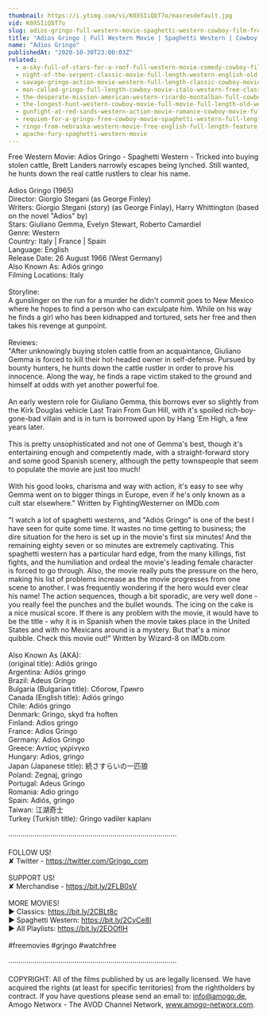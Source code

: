 ```yaml
---
thumbnail: https://i.ytimg.com/vi/K0XSIiQbT7o/maxresdefault.jpg
vid: K0XSIiQbT7o
slug: adios-gringo-full-western-movie-spaghetti-western-cowboy-film-free-movie-on-youtube
title: "Adios Gringo | Full Western Movie | Spaghetti Western | Cowboy Film | Free Movie on YouTube"
name: "Adios Gringo"
publishedAt: "2020-10-30T23:00:03Z"
related:
  - a-sky-full-of-stars-for-a-roof-full-western-movie-comedy-cowboy-film-free-movie
  - night-of-the-serpent-classic-movie-full-length-western-english-old-cowboy-movie
  - savage-gringo-action-movie-western-full-length-classic-cowboy-movie-english
  - man-called-gringo-full-length-cowboy-movie-italo-western-free-classic-movie
  - the-desperate-mission-american-western-ricardo-montalban-full-cowboy-movie
  - the-longest-hunt-western-cowboy-movie-full-movie-full-length-old-western-free-film
  - gunfight-at-red-sands-western-action-movie-romance-cowboy-movie-full-length-film
  - requiem-for-a-gringo-free-cowboy-movie-spaghetti-western-full-length-western-movie
  - ringo-from-nebraska-western-movie-free-english-full-length-feature-film-spaghetti-western
  - apache-fury-spaghetti-western-movie
---
```


Free Western Movie: Adios Gringo - Spaghetti Western - Tricked into buying stolen cattle, Brett Landers narrowly escapes being lynched. Still wanted, he hunts down the real cattle rustlers to clear his name.<br />
<br />
Adios Gringo (1965)<br />
Director: Giorgio Stegani (as George Finley)<br />
Writers: Giorgio Stegani (story) (as George Finlay), Harry Whittington (based on the novel "Adios" by) <br />
Stars: Giuliano Gemma, Evelyn Stewart, Roberto Camardiel<br />
Genre: Western<br />
Country: Italy | France | Spain<br />
Language: English<br />
Release Date: 26 August 1966 (West Germany) <br />
Also Known As: Adiós gringo<br />
Filming Locations: Italy<br />
<br />
Storyline:<br />
A gunslinger on the run for a murder he didn't commit goes to New Mexico where he hopes to find a person who can exculpate him. While on his way he finds a girl who has been kidnapped and tortured, sets her free and then takes his revenge at gunpoint.<br />
<br />
Reviews:<br />
"After unknowingly buying stolen cattle from an acquaintance, Giuliano Gemma is forced to kill their hot-headed owner in self-defense. Pursued by bounty hunters, he hunts down the cattle rustler in order to prove his innocence. Along the way, he finds a rape victim staked to the ground and himself at odds with yet another powerful foe.<br />
<br />
An early western role for Giuliano Gemma, this borrows ever so slightly from the Kirk Douglas vehicle Last Train From Gun Hill, with it's spoiled rich-boy-gone-bad villain and is in turn is borrowed upon by Hang 'Em High, a few years later.<br />
<br />
This is pretty unsophisticated and not one of Gemma's best, though it's entertaining enough and competently made, with a straight-forward story and some good Spanish scenery, although the petty townspeople that seem to populate the movie are just too much!<br />
<br />
With his good looks, charisma and way with action, it's easy to see why Gemma went on to bigger things in Europe, even if he's only known as a cult star elsewhere." Written by FightingWesterner on IMDb.com <br />
<br />
"I watch a lot of spaghetti westerns, and "Adiós Gringo" is one of the best I have seen for quite some time. It wastes no time getting to business; the dire situation for the hero is set up in the movie's first six minutes! And the remaining eighty seven or so minutes are extremely captivating. This spaghetti western has a particular hard edge, from the many killings, fist fights, and the humiliation and ordeal the movie's leading female character is forced to go through. Also, the movie really puts the pressure on the hero, making his list of problems increase as the movie progresses from one scene to another. I was frequently wondering if the hero would ever clear his name! The action sequences, though a bit sporadic, are very well done - you really feel the punches and the bullet wounds. The icing on the cake is a nice musical score. If there is any problem with the movie, it would have to be the title - why it is in Spanish when the movie takes place in the United States and with no Mexicans around is a mystery. But that's a minor quibble. Check this movie out!" Written by Wizard-8 on IMDb.com<br />
<br />
Also Known As (AKA):<br />
(original title): Adiós gringo<br />
Argentina: Adiós gringo<br />
Brazil: Adeus Gringo<br />
Bulgaria (Bulgarian title): Сбогом, Гринго<br />
Canada (English title): Adiós gringo<br />
Chile: Adiós gringo<br />
Denmark: Gringo, skyd fra hoften<br />
Finland: Adios gringo<br />
France: Adios Gringo<br />
Germany: Adios Gringo<br />
Greece: Αντίος γκρίνγκο<br />
Hungary: Adios, gringo<br />
Japan (Japanese title): 続さすらいの一匹狼<br />
Poland: Zegnaj, gringo<br />
Portugal: Adeus Gringo<br />
Romania: Adio gringo<br />
Spain: Adiós, gringo<br />
Taiwan: 江湖奇士<br />
Turkey (Turkish title): Gringo vadiler kaplanı<br />
<br />
····················································································<br />
<br />
FOLLOW US!<br />
✘ Twitter - https://twitter.com/Grjngo_com<br />
<br />
SUPPORT US!<br />
✘ Merchandise - https://bit.ly/2FLB0sV<br />
<br />
MORE MOVIES! <br />
► Classics: https://bit.ly/2CBLt8c <br />
► Spaghetti Western: https://bit.ly/2CyCe8I <br />
► All Playlists: https://bit.ly/2EOOfIH <br />
<br />
#freemovies #grjngo #watchfree<br />
<br />
····················································································<br />
<br />
COPYRIGHT: All of the films published by us are legally licensed. We have acquired the rights (at least for specific territories) from the rightholders by contract. If you have questions please send an email to: info@amogo.de, Amogo Networx - The AVOD Channel Network, www.amogo-networx.com.